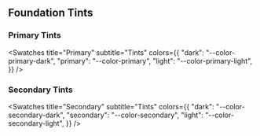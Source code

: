 
<Meta title="Tokens/Colours/Semantic/Foundation" />

## Foundation Tints

### Primary Tints

<ColorPalette>

<Swatches
  title="Primary"
  subtitle="Tints"
  colors={{
    "dark": "--color-primary-dark",
    "primary": "--color-primary",
    "light": "--color-primary-light",
  }}
/>
</ColorPalette>

### Secondary Tints

<ColorPalette>

<Swatches
  title="Secondary"
  subtitle="Tints"
  colors={{
    "dark": "--color-secondary-dark",
    "secondary": "--color-secondary",
    "light": "--color-secondary-light",
  }}
/>
</ColorPalette>
